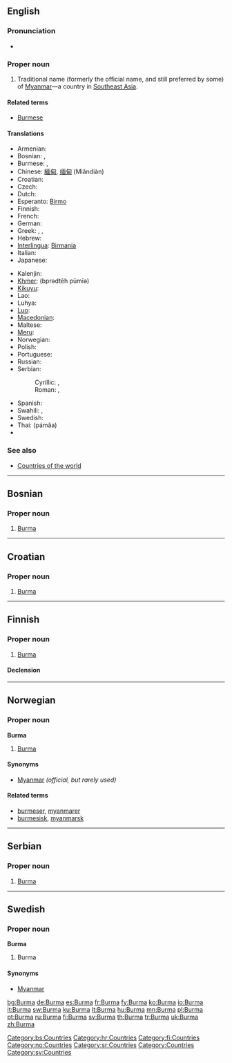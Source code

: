 {{also|burma}}
==English==

===Pronunciation===
* {{rhymes|ɜː(r)mə}}

===Proper noun===
{{en-proper noun}}

# Traditional name (formerly the official name, and still preferred by some) of [[Myanmar]]—a country in [[Southeast Asia]].

====Related terms====
* [[Burmese]]

====Translations====
{{trans-top|Southeast Asian country}}
* Armenian: {{t-|hy|Բիրմա|tr=Birma|sc=Hayeren|xs=Armenian}}
* Bosnian: {{t-|bs|Mijanmar|m}}, {{t-|bs|Burma|f}}
* Burmese: {{t-|my|ဗမာ|tr=băma|sc=Mymr|xs=Burmese}}, {{t-|my|မြန်မာ|tr=myanma|sc=Mymr|xs=Burmese}}
* Chinese: [[緬甸]], [[缅甸]] (Miǎndiàn)
* Croatian: {{t-|hr|Burma|f}}
* Czech: {{t+|cs|Barma|f}}
* Dutch: {{t-|nl|Birma}}
* Esperanto: [[Birmo]]
* Finnish: {{t+|fi|Burma}}
* French: {{t+|fr|Birmanie}}
* German: {{t+|de|Birma}}
* Greek: {{t-|el|Βιρμανία|f|tr=virmanía|sc=Grek}}, {{t-|el|Μυανμάρ|n|tr=mianmár|sc=Grek}}, {{t-|el|Μπούρμα|f|tr=búrma|sc=Grek}}
* Hebrew: {{t|he|בורמה|f|tr=burma|sc=Hebr}}
* [[Interlingua]]: [[Birmania]]
* Italian: {{t+|it|Birmania}}
* Japanese: {{t-|ja|ビルマ|tr=Biruma|sc=Jpan}}
{{trans-mid}}
* Kalenjin: {{tø|kln|Bama}}
* [[Khmer]]: {{Khmr|[[ប្រទេសភូមា]]}} (bprədtēh pūmīə)
* [[Kikuyu]]: {{tø|ki|Bama}}
* Lao: {{t-|lo|ພະມ້າ|tr=pha'-maa|sc=Laoo|xs=Lao}}
* Luhya: {{tø|luy|Bama}}
* [[Luo]]: {{tø|luo|Bama}}
* [[Macedonian]]: {{t-|mk|Бурма|f|tr=Búrma|sc=Cyrl|xs=Macedonian}}
* Maltese: {{t-|mt|Burma|xs=Maltese}}
* [[Meru]]: {{tø|mer|Bama}}
* Norwegian: {{t-|no|Burma}}
* Polish: {{t+|pl|Birma|f}}
* Portuguese: {{t+|pt|Birmânia|f}}
* Russian: {{t|ru|Бирма|f|tr=Bírma|sc=Cyrl}}
* Serbian:
*: Cyrillic: {{t-|sr|Мијанмар|m|sc=Cyrl}}, {{t-|sr|Бурма|f|sc=Cyrl}}
*: Roman: {{t-|sr|Mijanmar|m}}, {{t-|sr|Burma|f}}
* Spanish: {{t+|es|Birmania|f}}
* Swahili: {{t|sw|Bama}},  {{t|sw|Myama}}
* Swedish: {{t+|sv|Burma}}
* Thai: {{Thai|[[พม่า]]}} (pámâa)
* {{trreq|Vietnamese}}
{{trans-bottom}}

===See also===
* [[Appendix:Countries of the world|Countries of the world]]

----

==Bosnian==

===Proper noun===
{{infl|bs|proper noun|g=f}}

# [[#English|Burma]]

[[Category:bs:Countries]]

----

==Croatian==

===Proper noun===
{{infl|hr|proper noun|g=f}}

# [[#English|Burma]]

[[Category:hr:Countries]]

----

==Finnish==
{{wikipedia|lang=fi}}

===Proper noun===
{{infl|fi|proper noun}}

# [[#English|Burma]]

====Declension====
{{fi-decl-koira|Burm|np=1}}

[[Category:fi:Countries]]

----

==Norwegian==

===Proper noun===
'''Burma'''

# [[#English|Burma]]

====Synonyms====
* [[Myanmar]] ''(official, but rarely used)''

====Related terms====
* [[burmeser]], [[myanmarer]]
* [[burmesisk]], [[myanmarsk]]

[[Category:no:Countries]]

----

==Serbian==

===Proper noun===
{{infl|sr|proper noun|g=f|Cyrillic spelling|Бурма}}

# [[#English|Burma]]

[[Category:sr:Countries]]

----

==Swedish==

===Proper noun===
'''Burma'''

# Burma

====Synonyms====
* [[Myanmar]]

[[Category:Countries]]
[[Category:sv:Countries]]

[[bg:Burma]]
[[de:Burma]]
[[es:Burma]]
[[fr:Burma]]
[[fy:Burma]]
[[ko:Burma]]
[[io:Burma]]
[[it:Burma]]
[[sw:Burma]]
[[ku:Burma]]
[[lt:Burma]]
[[hu:Burma]]
[[mn:Burma]]
[[pl:Burma]]
[[pt:Burma]]
[[ru:Burma]]
[[fi:Burma]]
[[sv:Burma]]
[[th:Burma]]
[[tr:Burma]]
[[uk:Burma]]
[[zh:Burma]]